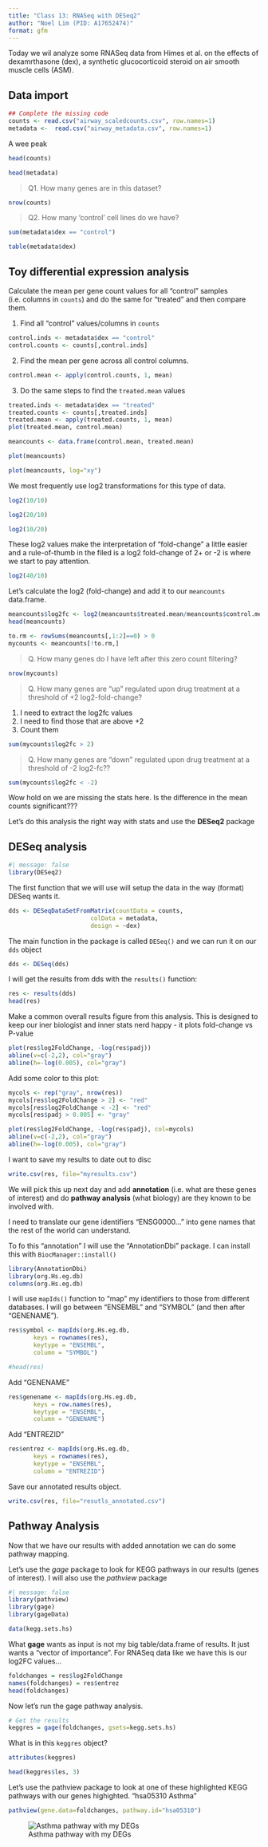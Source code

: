```yaml
---
title: "Class 13: RNASeq with DESeq2"
author: "Noel Lim (PID: A17652474)"
format: gfm
---
```


Today we wil analyze some RNASeq data from Himes et al. on the effects of dexamrthasone (dex), a synthetic glucocorticoid steroid on air smooth muscle cells (ASM).

## Data import

```r
## Complete the missing code
counts <- read.csv("airway_scaledcounts.csv", row.names=1)
metadata <-  read.csv("airway_metadata.csv", row.names=1)
```

A wee peak
```r
head(counts)
```

```r
head(metadata)
```


> Q1. How many genes are in this dataset? 

```r
nrow(counts)
```


> Q2. How many ‘control’ cell lines do we have?

```r
sum(metadata$dex == "control")
```


```r
table(metadata$dex)
```

## Toy differential expression analysis

Calculate the mean per gene count values for all "control" samples (i.e. columns in `counts`) and do the same for "treated" and then compare them.

1. Find all "control" values/columns in `counts`

```r
control.inds <- metadata$dex == "control"
control.counts <- counts[,control.inds]
```

2. Find the mean per gene across all control columns.

```r
control.mean <- apply(control.counts, 1, mean)
```

3. Do the same steps to find the `treated.mean` values

```r
treated.inds <- metadata$dex == "treated"
treated.counts <- counts[,treated.inds]
treated.mean <- apply(treated.counts, 1, mean)
plot(treated.mean, control.mean)
```

```r
meancounts <- data.frame(control.mean, treated.mean)
```

```r
plot(meancounts)
```

```r
plot(meancounts, log="xy")
```

We most frequently use log2 transformations for this type of data.

```r
log2(10/10)

log2(20/10)

log2(10/20)
```

These log2 values make the interpretation of "fold-change" a little easier and a rule-of-thumb in the filed is a log2 fold-change of 2+ or -2 is where we start to pay attention.

```r
log2(40/10)
```

Let's calculate the log2 (fold-change) and add it to our `meancounts` data.frame.

```r
meancounts$log2fc <- log2(meancounts$treated.mean/meancounts$control.mean)
head(meancounts)
```

```r
to.rm <- rowSums(meancounts[,1:2]==0) > 0
mycounts <- meancounts[!to.rm,]

```

> Q. How many genes do I have left after this zero count filtering?

```r
nrow(mycounts)
```

> Q. How many genes are "up" regulated upon drug treatment at a threshold of +2 log2-fold-change?

1. I need to extract the log2fc values 
2. I need to find those that are above +2
3. Count them

```r
sum(mycounts$log2fc > 2)
```


> Q. How many genes are "down" regulated upon drug treatment at a threshold of -2 log2-fc??

```r
sum(mycounts$log2fc < -2)
```

Wow hold on we are missing the stats here. Is the difference in the mean counts significant???

Let's do this analysis the right way with stats and use the **DESeq2** package

## DESeq analysis

```r
#| message: false
library(DESeq2)
```

The first function that we will use will setup the data in the way (format) DESeq wants it.

```r
dds <- DESeqDataSetFromMatrix(countData = counts,
                       colData = metadata,
                       design = ~dex)
```

The main function in the package is called `DESeq()` and we can run it on our `dds` object

```r
dds <- DESeq(dds)
```

I will get the results from dds with the `results()` function:

```r
res <- results(dds)
head(res)
```

Make a common overall results figure from this analysis. This is designed to keep our iner biologist and inner stats nerd happy - it plots fold-change vs P-value


```r
plot(res$log2FoldChange, -log(res$padj))
abline(v=c(-2,2), col="gray")
abline(h=-log(0.005), col="gray")
```

Add some color to this plot:
```r
mycols <- rep("gray", nrow(res))
mycols[res$log2FoldChange > 2] <- "red"
mycols[res$log2FoldChange < -2] <- "red"
mycols[res$padj > 0.005] <- "gray"

plot(res$log2FoldChange, -log(res$padj), col=mycols)
abline(v=c(-2,2), col="gray")
abline(h=-log(0.005), col="gray")
```

I want to save my results to date out to disc

```r
write.csv(res, file="myresults.csv")
```

We will pick this up next day and add **annotation** (i.e. what are these genes of interest) and do **pathway analysis** (what biology) are they known to be involved with.

I need to translate our gene identifiers "ENSG0000..." into gene names that the rest of the world can understand.

To fo this "annotation" I will use the "AnnotationDbi" package. I can install this with `BiocManager::install()`

```r
library(AnnotationDbi)
library(org.Hs.eg.db)
columns(org.Hs.eg.db)
```

I will use `mapIds()` function to "map" my identifiers to those from different databases. I will go between "ENSEMBL" and "SYMBOL" (and then after "GENENAME").

```r
res$symbol <- mapIds(org.Hs.eg.db,
       keys = rownames(res),
       keytype = "ENSEMBL",
       column = "SYMBOL")

#head(res)
```

Add "GENENAME"
```r
res$genename <- mapIds(org.Hs.eg.db,
       keys = row.names(res),
       keytype = "ENSEMBL",
       column = "GENENAME")
```

Add "ENTREZID"

```r
res$entrez <- mapIds(org.Hs.eg.db,
       keys = rownames(res),
       keytype = "ENSEMBL",
       column = "ENTREZID")
```

Save our annotated results object.

```r
write.csv(res, file="resutls_annotated.csv")
```

## Pathway Analysis

Now that we have our results with added annotation we can do some pathway mapping.

Let's use the *gage* package to look for KEGG pathways in our results (genes of interest). I will also use the *pathview* package

```r
#| message: false
library(pathview)
library(gage)
library(gageData)

data(kegg.sets.hs)
```

What **gage** wants as input is not my big table/data.frame of results. It just wants a "vector of importance". For RNASeq data like we have this is our log2FC values...

```r
foldchanges = res$log2FoldChange
names(foldchanges) = res$entrez
head(foldchanges)
```

Now let's run the gage pathway analysis.

```r
# Get the results
keggres = gage(foldchanges, gsets=kegg.sets.hs)
```

What is in this `keggres` object?

```r
attributes(keggres)
```

```r
head(keggres$les, 3)
```

Let's use the pathview package to look at one of these highlighted KEGG pathways with our genes highighted. "hsa05310 Asthma"

```r
pathview(gene.data=foldchanges, pathway.id="hsa05310")
```

![Asthma pathway with my DEGs](hsa05310.pathview.png)


